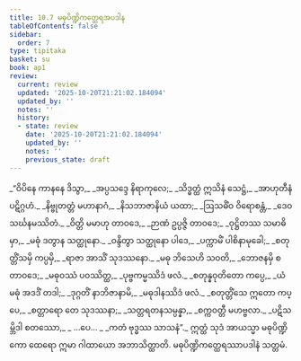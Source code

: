 ```yaml
---
title: 10.7 မဓုပိဏ္ဍိကတ္ထေရအပဒါန
tableOfContents: false
sidebar:
  order: 7
type: tipitaka
basket: su
book: ap1
review:
  current: review
  updated: '2025-10-20T21:21:02.184094'
  updated_by: ''
  notes: ''
  history:
  - state: review
    date: '2025-10-20T21:21:02.184094'
    updated_by: ''
    notes: ''
    previous_state: draft
---
```



<DynamicBreadcrumb />


<ReviewStatus review={frontmatter.review} showDetails={true} />

<HypothesisAnnotation frontmatter={frontmatter} />

<Division number="37" book="ap1" e="ch" v="20" p="150">

<Paragraph number="1813" type="verses" book="ap1">
_“ဝိပိနေ ကာနနေ ဒိသွာ,_  
_အပ္ပသဒ္ဒေ နိရာကုလေ;_  
_သိဒ္ဓတ္ထံ ဣသိနံ သေဋ္ဌံ,_  
_အာဟုတီနံ ပဋိဂ္ဂဟံ._  

</Paragraph>

</Division>
<Division number="38" book="ap1" e="ch" v="20" p="151">

<Paragraph number="1814" type="verses" book="ap1">
_နိဗ္ဗုတတ္တံ မဟာနာဂံ,_  
_နိသဘာဇာနိယံ ယထာ;_  
_ဩသဓိံဝ ဝိရောစန္တံ,_  
_ဒေဝသင်္ဃနမဿိတံ._  

</Paragraph>

</Division>
<Division number="39" book="ap1" e="ch" v="20" p="151">

<Paragraph number="1815" type="verses" book="ap1">
_ဝိတ္တိ မမာဟု တာဝဒေ,_  
_ဉာဏံ ဥပ္ပဇ္ဇိ တာဝဒေ;_  
_ဝုဋ္ဌိတဿ သမာဓိမှာ,_  
_မဓုံ ဒတွာန သတ္ထုနော._  

</Paragraph>

</Division>
<Division number="40" book="ap1" e="ch" v="20" p="151">

<Paragraph number="1816" type="verses" book="ap1">
_ဝန္ဒိတွာ သတ္ထုနော ပါဒေ,_  
_ပက္ကာမိံ ပါစိနာမုခေါ;_  
_စတုတ္တိံသမှိ ကပ္ပမှိ,_  
_ရာဇာ အာသိံ သုဒဿနော._  

</Paragraph>

</Division>
<Division number="41" book="ap1" e="ch" v="20" p="151">

<Paragraph number="1817" type="verses" book="ap1">
_မဓု ဘိသေဟိ သဝတိ,_  
_ဘောဇနမှိ စ တာဝဒေ;_  
_မဓုဝဿံ ပဝဿိတ္ထ,_  
_ပုဗ္ဗကမ္မဿိဒံ ဖလံ._  

</Paragraph>

</Division>
<Division number="42" book="ap1" e="ch" v="20" p="151">

<Paragraph number="1818" type="verses" book="ap1">
_စတုန္နဝုတိတော ကပ္ပေ,_  
_ယံ မဓုံ အဒဒိံ တဒါ;_  
_ဒုဂ္ဂတိံ နာဘိဇာနာမိ,_  
_မဓုဒါနဿိဒံ ဖလံ._  

</Paragraph>

</Division>
<Division number="43" book="ap1" e="ch" v="20" p="151">

<Paragraph number="1819" type="verses" book="ap1">
_စတုတ္တိံသေ ဣတော ကပ္ပေ,_  
_စတ္တာရော တေ သုဒဿနာ;_  
_သတ္တရတနသမ္ပန္နာ,_  
_စက္ကဝတ္တီ မဟဗ္ဗလာ._  

</Paragraph>

</Division>
<Division number="44" book="ap1" e="ch" v="20" p="151">

<Paragraph number="1820" type="verses" book="ap1">
_ပဋိသမ္ဘိဒါ စတဿော,_  
_ …ပေ… _  
_ကတံ ဗုဒ္ဓဿ သာသနံ”._  

</Paragraph>

<Paragraph number="1821" book="ap1">
ဣတ္ထံ သုဒံ အာယသ္မာ မဓုပိဏ္ဍိကော ထေရော ဣမာ ဂါထာယော အဘာသိတ္ထာတိ.

</Paragraph>
</Division>

<Paragraph number="1822" type="center" book="ap1">
မဓုပိဏ္ဍိကတ္ထေရဿာပဒါနံ သတ္တမံ.
</Paragraph>